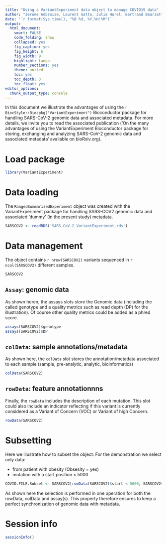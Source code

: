 ```yaml
---
title: "Using a VariantExperiment data object to manage COVID19 data"
author: "Jerome Ambroise, Laurent Gatto, Julie Hurel, Bertrand Bearzatto, Jean-Luc Gala"
date: '`r format(Sys.time(), "%B %d, %Y,%H:%M")`'
output:
  html_document:
    smart: FALSE
    code_folding: show
    collapsed: yes
    fig_caption: yes
    fig_height: 6
    fig_width: 9
    highlight: tango
    number_sections: yes
    theme: united
    toc: yes
    toc_depth: 3
    toc_float: yes
editor_options:
  chunk_output_type: console
---
```


In this document we illustrate the advantages of using the
`r BiocStyle::Biocpkg("VariantExperiment")` Bioconductor
package for handling SARS-CoV-2 genomic data and associated
metadata. For more details, we invite you to read the associated
publication ('On the many advantages of using the VariantExperiment
Bioconductor package for storing, exchanging and analyzing SARS-CoV-2
genomic data and associated metadata' available on bioRxiv.org).


# Load package

```r
library(VariantExperiment)
```

# Data loading

The `RangedSummarizedExperiment` object was created with the
VariantExperiment package for handling SARS-COV2 genomic data and
associated 'dummy' (in the present study) metadata.

```r
SARSCOV2 <- readRDS('SARS-CoV-2_VariantExperiment.rds')
```

# Data management

The object contains `r nrow(SARSCOV2)` variants sequenced in
`r ncol(SARSCOV2)` different samples.

```r
SARSCOV2
```

## `Assay`: genomic data

As shown heren, the assays slots store the Genomic data (including the
called genotype and a quality metrics such as read depth (DP) for the
illustration).  Of course other quality metrics could be added as a
phred score.

```r
assays(SARSCOV2)$genotype
assays(SARSCOV2)$DP
```

## `colData`: sample annotations/metadata

As shown here, the `colData` slot stores the annotation/metadata
associated to each sample (sample, pre-analytic, analytic,
bioinformatics)

```r
colData(SARSCOV2)
```

## `rowData`: feature annotationnns

Finally, the `rowData` includes the description of each mutation. This
slot could also include an indicator reflecting if this variant is
currently considered as a Variant of Concern (VOC) or Variant of high
Concern.

```r
rowData(SARSCOV2)
```


# Subsetting

Here we illustrate how to subset the object. For the demonstration we
select only data:

- from patient with obesity (Obsesity = yes)
- mutation with a start position < 5000

```r
COVID.FILE.Subset <- SARSCOV2[rowData(SARSCOV2)$start < 5000, SARSCOV2$Obesity == 'yes']
```

As shown here the selection is performed in one operation for both the
rowData, colData and assay(s). This property therefore ensures to keep
a perfect synchronization of genomic data with metadata.


# Session info

```r
sessionInfo()
```
